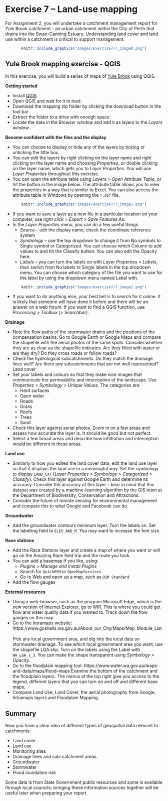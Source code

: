 # Exercise 7 -- Land-use mapping {#E7 .unnumbered}

For Assignment 2, you will undertake a catchment management report for Yule Brook catchment - an urban catchment within the City of Perth that drains into the Swan-Canning Estuary. Understanding land cover and land use within a catchment is critical to support management.

<center>
```r
knitr::include_graphics("images/exercise7/7_image0.png")
```
</center>


## Yule Brook mapping exercise - **QGIS** {-}

In this exercise, you will build a series of maps of [Yule Brook](https://www.water.wa.gov.au/__data/assets/pdf_file/0010/9775/115586.pdf) using QGIS.


**Getting started**

-	Install [QGIS](https://qgis.org/en/site/)
-	Open QGIS and wait for it to load. 
-	Download the mapping zip folder by clicking the download button in the tool bar <i class="fa fa-download" aria-hidden="true"></i>.
-	*Extract* the folder to a drive with enough space.
-	Locate the data in the *Browser window* and add it as layers to the *Layers window*. 

**Become confident with the files and the display**

-	You can choose to display or hide any of the layers by ticking or unticking the little box. 
-	You can edit the layers by right clicking on the layer name and right clicking on the layer name and choosing *Properties*, or double clicking on the layer name, which gets you to *Layer Properties*. You will use *Layer Properties* throughout this exercise.
-	You can open the attribute table using *Layers > Open Attribute Table*, or hit the button in the image below. The attribute table allows you to view the properties in a way that is similar to Excel. You can also access the attribute table in Windows by opening the `*.dbf` file.

<center>
```r
knitr::include_graphics("images/exercise7/7_image1.png")
```
</center>

-	If you want to save a layer as a new file in a particular location on your computer, use *right click > Export > Save Features As*.
-	In the *Layer Properties* menu, you can do a few useful things
    -	*Source* – edit the display name; check the coordinate reference system
    -	*Symbology* – use the top dropdown to change it from No symbols to Single symbol or Categorized. You can choose which Column to add values to and hit the Classify button. You can also edit the Opacity here.
    -	*Labels* – you can turn the labels on with *Layer Properties > Labels*, then switch from No labels to Single labels in the top dropdown menu. You can choose which category of the file you want to use for the label by using the dropdown menu named Label with. 
    
<center>
```r
knitr::include_graphics("images/exercise7/7_image2.png")
```
</center>

- If you want to do anything else, your best bet is to search for it online. It is likely that someone will have done it before and there will be an answer on a web forum. If you want to find a QGIS function, use *Processing > Toolbox (> Searchbar)*.

**Drainage**

-	Note the flow paths of the stormwater drains and the positions of the compensation basins. Go to Google Earth or Google Maps and compare the shapefile with the aerial photos of the same spots. Consider whether they are as clear as the shapefile indicates. Are they filled with water or are they dry? Do they cross roads or follow roads?  
-	Check the hydrological subcatchments. Do they match the drainage lines well? Are there any subcatchments that are not well represented?
Land cover
-	Set your labels and colours so that they make nice images that communicate the permeability and interception of the landscape. Use *Properties > Symbology > Unique Values*. The categories are:
    -	Hard surfaces
    -	Open water
    -	Roads
    -	Grass
    -	Roofs
    -	Trees
    -	Sand
-	Check this layer against aerial photos. Zoom in on a few areas and assess how accurate the layer is. It should be good but not perfect. 
-	Select a few broad areas and describe how infiltration and interception would be different in these areas. 

**Land use**

-	Similarly to how you edited the land cover data, edit the land use layer so that it displays the land use in a meaningful way. Set the symbology to display `LAND_CAT` (*Layer Properties > Symbology > Categorized > Classify*). Check this layer against Google Earth and determine its accuracy. Consider the accuracy of this layer – bear in mind that this dataset was created by a machine-learning algorithm by the GIS team at the Department of Biodiversity, Conservation and Attractions. 
-	Consider the future of remote sensing for environmental management and compare this to what Google and Facebook can do.

**Groundwater**

-	Add the groundwater contours minimum layer. Turn the labels on. Set the labelling field to `ELEV_AHD_M`. You may want to increase the font size.

**Race stations**

-	Add the Race Stations layer and create a map of where you went or will go on the Amazing Race field trip and the route you took. 
-	You can add a basemap if you like, using:
    -	*Plugins > Manage and Install Plugins*
    -	Search for `QuickOSM` or `OpenMapServices`
    -	Go to Web and open up a map, such as `OSM Standard`
-	Add the flow gauges

**External resources**

-	Using a web-browser, such as the program Microsoft Edge, which is the new version of Internet Explorer, go to 
[WIR](http://wir.water.wa.gov.au/Pages/Water-Information-Reporting.aspx). 
This is where you could get flow and water quality data if you wanted to. Track down the flow gauges on this map.
-	Go to the Intramaps website:
https://www.gosnells.wa.gov.au/About_our_City/Maps/Map_Module_List.  
Pick any local government area, and dig into the local data on stormwater drainage. To see which local government area you want, use the shapefile LGA.shp. Turn on the labels using the Label with `WA_LGA_s_3`. You can make the shape transparent using *Symbology > Opacity*.
-	Go to the floodplain mapping tool:
https://www.water.wa.gov.au/maps-and-data/maps/flood-maps
Examine the bottom of the catchment and the floodplain layers. The menus at the top right give you access to the legend, different layers that you can turn on and off and different base maps. 
-	Compare Land Use, Land Cover, the aerial photography from Google, Intramaps layers and Floodplain Mapping. 

## Summary {-}

Now you have a clear idea of different types of geospatial data relevant to catchments:

- Land cover
- Land use
- Monitoring sites
- Drainage lines and sub-catchment areas.
- Groundwater
- Stormwater
- Flood inundation risk

Some data is from State Government public resources and some is available through local councils; bringing these information sources together will be useful later when preparing your report.

